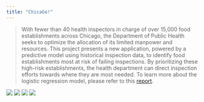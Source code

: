 ```yaml
---
title: "ChicaGo!"
---
```


> With fewer than 40 health inspectors in charge of over 15,000 food establishments across Chicago, the Department of Public Health seeks to optimize the allocation of its limited manpower and resources. This project presents a new application, powered by a predictive model using historical inspection data, to identify food establishments most at risk of failing inspections. By prioritizing these high-risk establishments, the health department can direct inspection efforts towards where they are most needed. To learn more about the logistic regression model, please refer to this [report](chicago_report.html).

![](//images/chicago/App1.gif)
![](//images/chicago/App2.gif)
![](//images/chicago/App3.gif)
![](//images/chicago/App4.PNG)
